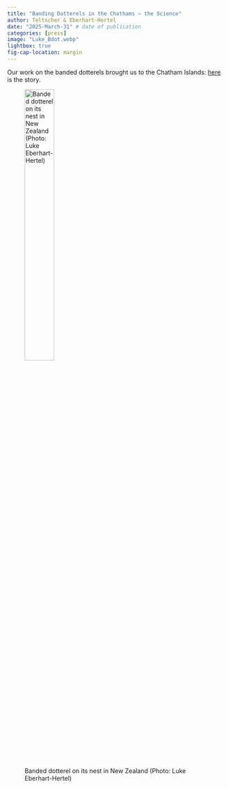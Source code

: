 ```yaml
---
title: "Banding Dotterels in the Chathams – the Science" 
author: Teltscher & Eberhart-Hertel
date: "2025-March-31" # date of publication
categories: [press]
image: "Luke_Bdot.webp"
lightbox: true
fig-cap-location: margin
---
```


Our work on the banded dotterels brought us to the Chatham Islands: [here](https://www.chathamrestorationtrust.org.nz/resources/blog-and-news/banding-dotterels-science/) is the story.

![Banded dotterel on its nest in New Zealand (Photo: Luke Eberhart-Hertel)](Luke_Bdot.webp){width=40%}
